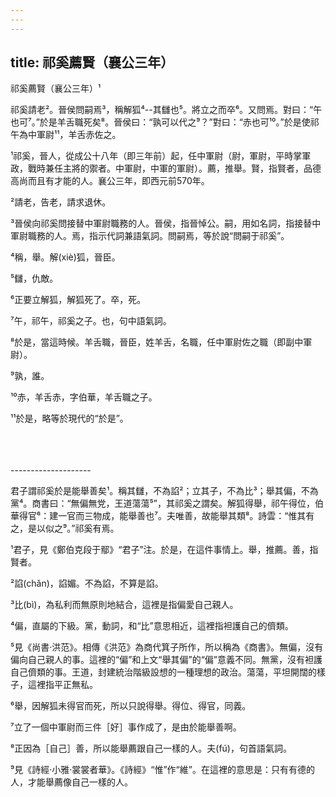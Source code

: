 ```yaml
---
---
---
```

title: 祁奚薦賢（襄公三年）
---




祁奚薦賢（襄公三年）¹

祁奚請老²。晉侯問嗣焉³，稱解狐⁴--其讎也⁵。將立之而卒⁶。又問焉。對曰：“午也可⁷。”於是羊舌職死矣⁸。晉侯曰：“孰可以代之⁹？”對曰：“赤也可¹⁰。”於是使祁午為中軍尉¹¹，羊舌赤佐之。

¹祁奚，晉人，從成公十八年（即三年前）起，任中軍尉（尉，軍尉，平時掌軍政，戰時兼任主將的禦者。中軍尉，中軍的軍尉）。薦，推舉。賢，指賢者，品德高尚而且有才能的人。襄公三年，即西元前570年。

²請老，告老，請求退休。

³晉侯向祁奚問接替中軍尉職務的人。晉侯，指晉悼公。嗣，用如名詞，指接替中軍尉職務的人。焉，指示代詞兼語氣詞。問嗣焉，等於說“問嗣于祁奚”。

⁴稱，舉。解(xiè)狐，晉臣。

⁵讎，仇敵。

⁶正要立解狐，解狐死了。卒，死。

⁷午，祁午，祁奚之子。也，句中語氣詞。

⁸於是，當這時候。羊舌職，晉臣，姓羊舌，名職，任中軍尉佐之職（即副中軍尉）。

⁹孰，誰。

¹⁰赤，羊舌赤，字伯華，羊舌職之子。

¹¹於是，略等於現代的“於是”。



<br/><br/><br/>--------------------

君子謂祁奚於是能舉善矣¹。稱其讎，不為諂²；立其子，不為比³；舉其偏，不為黨⁴。商書曰：“無偏無党，王道蕩蕩⁵”，其祁奚之謂矣。解狐得舉，祁午得位，伯華得官⁶：建一官而三物成，能舉善也⁷。夫唯善，故能舉其類⁸。詩雲：“惟其有之，是以似之⁹。”祁奚有焉。

¹君子，見《鄭伯克段于鄢》“君子”注。於是，在這件事情上。舉，推薦。善，指賢者。

²諂(chǎn)，諂媚。不為諂，不算是諂。

³比(bì)，為私利而無原則地結合，這裡是指偏愛自己親人。

⁴偏，直屬的下級。黨，動詞，和“比”意思相近，這裡指袒護自己的儕類。

⁵見《尚書·洪范》。相傳《洪范》為商代箕子所作，所以稱為《商書》。無偏，沒有偏向自己親人的事。這裡的“偏”和上文“舉其偏”的“偏”意義不同。無黨，沒有袒護自己儕類的事。王道，封建統治階級設想的一種理想的政治。蕩蕩，平坦開闊的樣子，這裡指平正無私。

⁶舉，因解狐未得官而死，所以只說得舉。得位、得官，同義。

⁷立了一個中軍尉而三件［好］事作成了，是由於能舉善啊。

⁸正因為［自己］善，所以能舉薦跟自己一樣的人。夫(fú)，句首語氣詞。

⁹見《詩經·小雅·裳裳者華》。《詩經》“惟”作“維”。在這裡的意思是：只有有德的人，才能舉薦像自己一樣的人。